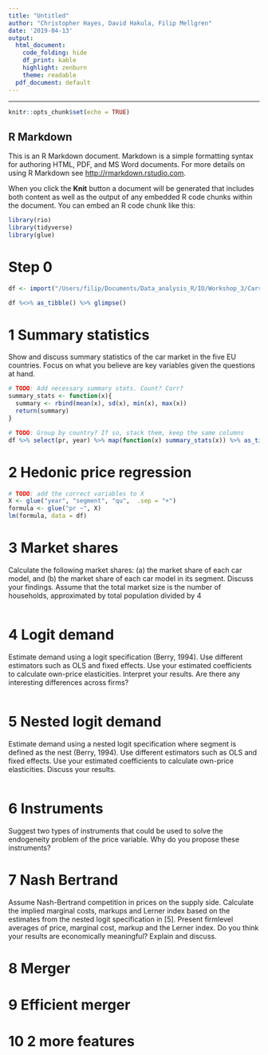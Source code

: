 ```yaml
---
title: "Untitled"
author: "Christopher Hayes, David Hakula, Filip Mellgren"
date: '2019-04-13'
output:
  html_document:
    code_folding: hide
    df_print: kable
    highlight: zenburn
    theme: readable
  pdf_document: default
---
```

---

```r
knitr::opts_chunk$set(echo = TRUE)
```

## R Markdown

This is an R Markdown document. Markdown is a simple formatting syntax for authoring HTML, PDF, and MS Word documents. For more details on using R Markdown see <http://rmarkdown.rstudio.com>.

When you click the **Knit** button a document will be generated that includes both content as well as the output of any embedded R code chunks within the document. You can embed an R code chunk like this:

```r
library(rio)
library(tidyverse)
library(glue)
```
# Step 0
```r
df <- import("/Users/filip/Documents/Data_analysis_R/IO/Workshop_3/Cars.dta")
```

```r
df %<>% as_tibble() %>% glimpse()
```
# 1 Summary statistics
Show and discuss summary statistics of the car market in the five EU countries. Focus on what you believe are key variables given the questions at hand.

```r
# TODO: Add necessary summary stats. Count? Corr?
summary_stats <- function(x){
  summary <- rbind(mean(x), sd(x), min(x), max(x)) 
  return(summary)
}
```

```r
# TODO: Group by country? If so, stack them, keep the same columns
df %>% select(pr, year) %>% map(function(x) summary_stats(x)) %>% as_tibble() %>% t() %>% round(2) %>% as_tibble(rownames = "Variable") %>% rename ("Mean" = V1, "S.e." = V2, "Min." = V3, "Max." = V4 )
```


# 2 Hedonic price regression


```r
# TODO: add the correct variables to X
X <- glue("year", "segment", "qu",  .sep = "+")
formula <- glue("pr ~", X)
lm(formula, data = df)
```


# 3 Market shares

Calculate the following market shares: (a) the market share of each
car model, and (b) the market share of each car model in its segment.
Discuss your findings. Assume that the total market size is the number
of households, approximated by total population divided by 4

```r

```


# 4 Logit demand

Estimate demand using a logit specification (Berry, 1994). Use different estimators such as OLS and fixed effects. Use your estimated
coefficients to calculate own-price elasticities. Interpret your results.
Are there any interesting differences across firms?
```r

```



# 5 Nested logit demand
Estimate demand using a nested logit specification where segment is
defined as the nest (Berry, 1994). Use different estimators such as OLS
and fixed effects. Use your estimated coefficients to calculate own-price
elasticities. Discuss your results.
```r

```


# 6 Instruments
Suggest two types of instruments that could be used to solve the endogeneity problem of the price variable. Why do you propose these
instruments?

# 7 Nash Bertrand
Assume Nash-Bertrand competition in prices on the supply side. Calculate the implied marginal costs, markups and Lerner index based on
the estimates from the nested logit specification in [5]. Present firmlevel averages of price, marginal cost, markup and the Lerner index.
Do you think your results are economically meaningful? Explain and
discuss.


# 8 Merger

# 9 Efficient merger

# 10 2 more features



